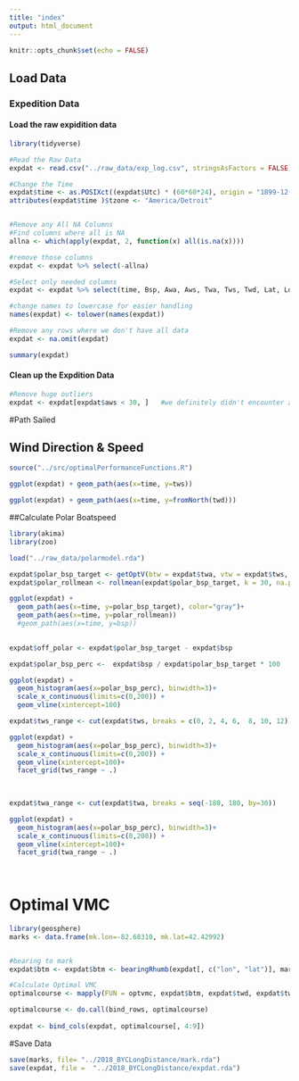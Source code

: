 ```yaml
---
title: "index"
output: html_document
---
```


```r
knitr::opts_chunk$set(echo = FALSE)
```

## Load Data

### Expedition Data
#### Load the raw expidition data
```r
library(tidyverse)

#Read the Raw Data
expdat <- read.csv("../raw_data/exp_log.csv", stringsAsFactors = FALSE)

#Change the Time
expdat$time <- as.POSIXct((expdat$Utc) * (60*60*24), origin = "1899-12-30", tz = "GMT")
attributes(expdat$time )$tzone <- "America/Detroit"


#Remove any All NA Columns
#Find columns where all is NA
allna <- which(apply(expdat, 2, function(x) all(is.na(x))))   

#remove those columns
expdat <- expdat %>% select(-allna)

#Select only needed columns
expdat <- expdat %>% select(time, Bsp, Awa, Aws, Twa, Tws, Twd, Lat, Lon, Hdg, Cog, Sog)

#change names to lowercase for easier handling
names(expdat) <- tolower(names(expdat))

#Remove any rows where we don't have all data
expdat <- na.omit(expdat)

summary(expdat)


```

#### Clean up the Expdition Data
```r
#Remove huge outliers
expdat <- expdat[expdat$aws < 30, ]   #we definitely didn't encounter anything over 20 kts

```



#Path Sailed


## Wind Direction & Speed
```r
source("../src/optimalPerformanceFunctions.R")

ggplot(expdat) + geom_path(aes(x=time, y=tws))

ggplot(expdat) + geom_path(aes(x=time, y=fromNorth(twd)))
```


##Calculate Polar Boatspeed
```r
library(akima)
library(zoo)

load("../raw_data/polarmodel.rda")

expdat$polar_bsp_target <- getOptV(btw = expdat$twa, vtw = expdat$tws, pol.model)
expdat$polar_rollmean <- rollmean(expdat$polar_bsp_target, k = 30, na.pad = TRUE)

ggplot(expdat) + 
  geom_path(aes(x=time, y=polar_bsp_target), color="gray")+
  geom_path(aes(x=time, y=polar_rollmean))
  #geom_path(aes(x=time, y=bsp)) 
  

```

```r

expdat$off_polar <- expdat$polar_bsp_target - expdat$bsp

expdat$polar_bsp_perc <-  expdat$bsp / expdat$polar_bsp_target * 100

ggplot(expdat) + 
  geom_histogram(aes(x=polar_bsp_perc), binwidth=3)+
  scale_x_continuous(limits=c(0,200)) + 
  geom_vline(xintercept=100) 

```

```r
expdat$tws_range <- cut(expdat$tws, breaks = c(0, 2, 4, 6,  8, 10, 12))

ggplot(expdat) + 
  geom_histogram(aes(x=polar_bsp_perc), binwidth=3)+
  scale_x_continuous(limits=c(0,200)) + 
  geom_vline(xintercept=100)+
  facet_grid(tws_range ~ .)
  
  
```

```r
expdat$twa_range <- cut(expdat$twa, breaks = seq(-180, 180, by=30))

ggplot(expdat) + 
  geom_histogram(aes(x=polar_bsp_perc), binwidth=3)+
  scale_x_continuous(limits=c(0,200)) + 
  geom_vline(xintercept=100)+
  facet_grid(twa_range ~ .)
  
  
```

# Optimal VMC
```r
library(geosphere)
marks <- data.frame(mk.lon=-82.68310, mk.lat=42.42992)


#bearing to mark
expdat$btm <- expdat$btm <- bearingRhumb(expdat[, c("lon", "lat")], marks)

#Calculate Optimal VMC
optimalcourse <- mapply(FUN = optvmc, expdat$btm, expdat$twd, expdat$tws, MoreArgs = list(pol.model), SIMPLIFY = FALSE)

optimalcourse <- do.call(bind_rows, optimalcourse)
  
expdat <- bind_cols(expdat, optimalcourse[, 4:9])

```

#Save Data
```r
save(marks, file= "../2018_BYCLongDistance/mark.rda")
save(expdat, file =  "../2018_BYCLongDistance/expdat.rda")
```

